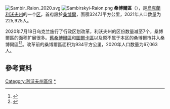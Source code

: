 [[File:Sambir_Raion_2020.svg|thumb]]
[[Image:Sambirskyi-Raion.png|thumb]]
'''桑博爾區'''（{{lang-uk|Самбірський район}}），是[[烏克蘭|烏克蘭]][[利沃夫州|利沃夫州]]的一个[[区_(乌克兰)|区]]，首府設於[[桑博爾|桑博爾]]，面積3247.1平方公里，2021年人口数量为225,925人。

2020年7月18日乌克兰施行了行政区划改革，利沃夫州的区份数量减至7个，桑博爾區的面积扩展很多。[[舊桑博爾區|舊桑博爾區]]和[[圖爾卡區|圖爾卡區]]以及原不属于本区的桑博爾市并入桑博爾區<ref>{{Cite news|title=Про утворення та ліквідацію районів. Постанова Верховної Ради України № 807-ІХ.|url=http://www.golos.com.ua/article/333466|access-date=2020-10-03|date=2020-07-18|website=Голос України|language=uk}}</ref><ref name="2020_reform_maps">{{cite web |title=Нові райони: карти + склад |url=https://www.minregion.gov.ua/press/news/novi-rajony-karty-sklad/ |publisher=Міністерство розвитку громад та територій України |language=uk}}</ref>。改革前的桑博爾區面积为934平方公里，2020年人口数量为67,063人。

==參考資料==
{{Reflist}}

{{Lviv-geo-stub}}

[[Category:利沃夫州區份|Category:利沃夫州區份]]
[[Category:桑博爾區|*]]